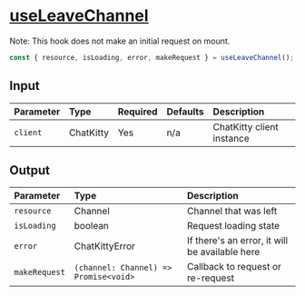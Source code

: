 
<Meta title="Hooks/Channels/useLeaveChannel" />

# <u>useLeaveChannel</u>

Note: This hook does not make an initial request on mount.

```typescript
const { resource, isLoading, error, makeRequest } = useLeaveChannel();
```

## Input

| Parameter | Type      | Required | Defaults | Description               |
| :-------- | :-------- | :------- | :------- | :------------------------ |
| `client`  | ChatKitty | Yes      | n/a      | ChatKitty client instance |

## Output

| Parameter     | Type                                  | Description                                    |
| :------------ | :------------------------------------ | :--------------------------------------------- |
| `resource`    | Channel                               | Channel that was left                          |
| `isLoading `  | boolean                               | Request loading state                          |
| `error`       | ChatKittyError                        | If there's an error, it will be available here |
| `makeRequest` | `(channel: Channel) => Promise<void>` | Callback to request or re-request              |
